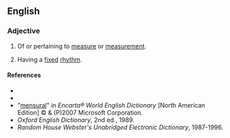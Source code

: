 ==English==

===Adjective===
{{en-adj|-}}

#Of or pertaining to [[measure]] or [[measurement]].
# {{music}} Having a [[fixed]] [[rhythm]].

====References====
*{{R:Webster 1828}}
*{{R:Dictionary.com}}
*"[http://encarta.msn.com/dictionary_/mensural.html mensural]" in ''Encarta® World English Dictionary'' [North American Edition] © & (P)2007 Microsoft Corporation.
*''Oxford English Dictionary'', 2nd ed., 1989.
*''Random House Webster's Unabridged Electronic Dictionary'', 1987-1996.